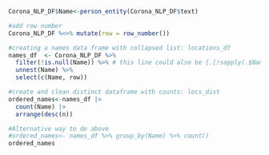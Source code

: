 ```r

Corona_NLP_DF$Name<-person_entity(Corona_NLP_DF$text)

#add row number 
Corona_NLP_DF %<>% mutate(row = row_number())

#creating a names data frame with collapsed list: locations_df
names_df  <- Corona_NLP_DF %>% 
  filter(!is.null(Name)) %>% # this line could also be {.[!sapply(.$Name, is.null), ]} %>% but that's quite advanced, and does the same thing
  unnest(Name) %>%
  select(c(Name, row))

#create and clean distinct dataframe with counts: locs_dist
ordered_names<-names_df |>
  count(Name) |>
  arrange(desc(n)) 

#Alternative way to do above
#ordered_names<- names_df %>% group_by(Name) %>% count()
ordered_names
```

